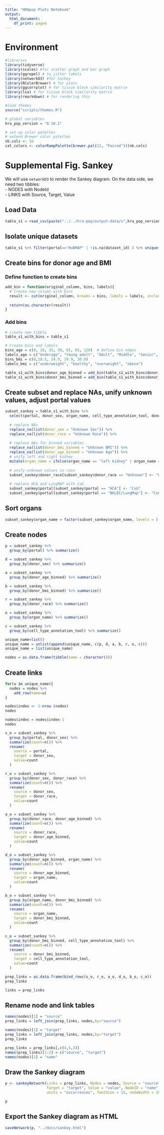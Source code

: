 ```yaml
---
title: "HRApop Plots Notebook"
output:
  html_document:
    df_print: paged
---
```


# Environment

```r

#libraries
library(tidyverse)
library(scales) #for scatter graph and bar graph
library(ggrepel) # to jitter labels
library(networkD3) #for Sankey
library(RColorBrewer) # for plots
library(ggcorrplot) # for tissue block similarity matrix
library(lsa) # for tissue block similarity matrix
library(rmarkdown) # for rendering this

#load themes
source("scripts/themes.R")

# global variables
hra_pop_version = "0.10.1"

# set up color palettes
# extend Brewer color palettes
nb.cols <- 16
cat_colors <- colorRampPalette(brewer.pal(12, "Paired"))(nb.cols)
```

# Supplemental Fig. Sankey
We will use `networkD3` to render the Sankey diagram. On the data side, we need two tibbles:\
- NODES with NodeId\
- LINKS with Source, Target, Value

## Load Data

```r
table_s1 = read_csv(paste("../../hra-pop/output-data/v",hra_pop_version,"/reports/atlas/table-s1.csv", sep = ""))
```

## Isolate unique datasets
``` r

table_s1 %>% filter(portal=="HuBMAP" | !is.na(dataset_id) ) %>% unique()
```

## Create bins for donor age and BMI

### Define function to create bins
```r
add_bin = function(original_column, bins, labels){
  # Create new column with bins
  result <- cut(original_column, breaks = bins, labels = labels, include.lowest = TRUE)
  
  return(as.character(result))
}
```

### Add bins
```r

# create new tibble
table_s1_with_bins = table_s1 

# Create bins and labels
bins_age = c(0, 18, 35, 50, 65, 85, 120)  # Define bin edges
labels_age = c("Underage", "Young adult", "Adult", "Middle", "Senior", "Very senior") 
bins_bmi = c(0,18.5, 24.9, 29.9, 30.0)
labels_bmi = c("underweight", "healthy", "overweight", "obese")

table_s1_with_bins$donor_age_binned = add_bin(table_s1_with_bins$donor_age, bins_age, labels_age)
table_s1_with_bins$donor_bmi_binned = add_bin(table_s1_with_bins$donor_bmi, bins_bmi, labels_bmi)


```

## Create subset and replace NAs, unify unknown values, adjust portal values
```r
subset_sankey = table_s1_with_bins %>% 
  select(portal, donor_sex, organ_name, cell_type_annotation_tool, donor_race, donor_bmi_binned, donor_age_binned) %>% 
  
  # replace NAs
  replace_na(list(donor_sex = "Unknown Sex")) %>% 
  replace_na(list(donor_race = "Unknown Race")) %>% 
  
  # replace NAs for binned variables
  replace_na(list(donor_bmi_binned = "Unknown BMI")) %>%
  replace_na(list(donor_age_binned = "Unknown Age")) %>%
  # unify left and right kidney
  mutate(organ_name = ifelse(organ_name == "left kidney" | organ_name == "right kidney", "kidney", organ_name))
  
  # unify unknown values in race
  subset_sankey$donor_race[subset_sankey$donor_race == "Unknown"] <- "Unknown Race"
  
  # replace HCA and LungMAP with CxG
  subset_sankey$portal[subset_sankey$portal == "HCA"] <- "CxG"
  subset_sankey$portal[subset_sankey$portal == "NHLBI/LungMap"] <- "CxG"

```

## Sort organs
```r

subset_sankey$organ_name = factor(subset_sankey$organ_name, levels = )
```

## Create nodes
```r
p = subset_sankey %>% 
  group_by(portal) %>% summarize()

d = subset_sankey %>% 
  group_by(donor_sex) %>% summarize()

a = subset_sankey %>% 
  group_by(donor_age_binned) %>% summarize()

b = subset_sankey %>%
  group_by(donor_bmi_binned) %>% summarize()

r = subset_sankey %>% 
  group_by(donor_race) %>% summarize()

o = subset_sankey %>% 
  group_by(organ_name) %>% summarize()

c = subset_sankey %>% 
  group_by(cell_type_annotation_tool) %>% summarize()

unique_name=list()
unique_name = unlist(append(unique_name, c(p, d, a, b, r, o, c)))
unique_name = list(unique_name)

nodes = as.data.frame(tibble(name = character()))
```

## Create links
```r
for(u in unique_name){
  nodes = nodes %>% 
    add_row(name=u)
}

nodes$index <- 1:nrow (nodes) 
nodes

nodes$index = nodes$index-1
nodes

s_o = subset_sankey %>% 
  group_by(portal, donor_sex) %>% 
  summarize(count=n()) %>% 
  rename(
    source = portal,
    target = donor_sex,
    value=count
  )

r_o = subset_sankey %>% 
  group_by(donor_sex, donor_race) %>% 
  summarize(count=n()) %>% 
  rename(
    source = donor_sex,
    target = donor_race,
    value=count
  )

a_o = subset_sankey %>% 
  group_by(donor_race, donor_age_binned) %>% 
  summarize(count=n()) %>% 
  rename(
    source = donor_race,
    target = donor_age_binned,
    value=count
  )

d_o = subset_sankey %>% 
  group_by(donor_age_binned, organ_name) %>% 
  summarize(count=n()) %>% 
  rename(
    source = donor_age_binned,
    target = organ_name,
    value=count
  )

b_o = subset_sankey %>%
  group_by(organ_name, donor_bmi_binned) %>%
  summarize(count=n()) %>%
  rename(
    source = organ_name,
    target = donor_bmi_binned,
    value=count
  )

c_o = subset_sankey %>% 
  group_by(donor_bmi_binned, cell_type_annotation_tool) %>% 
  summarize(count=n()) %>% 
  rename(
    source = donor_bmi_binned,
    target = cell_type_annotation_tool,
    value=count
  )

prep_links = as.data.frame(bind_rows(s_o, r_o, a_o, d_o, b_o, c_o))
prep_links 

links = prep_links 
```

## Rename node and link tables
```r
names(nodes)[1] = "source"
prep_links = left_join(prep_links, nodes,by="source")

names(nodes)[1] = "target"
prep_links = left_join(prep_links, nodes,by="target")
prep_links

prep_links = prep_links[,c(4,5,3)]
names(prep_links)[1:2] = c("source", "target")
names(nodes)[1] = "name"
```


## Draw the Sankey diagram

```r
p <- sankeyNetwork(Links = prep_links, Nodes = nodes, Source = "source",
                   Target = "target", Value = "value", NodeID = "name", 
                   units = "occurrences", fontSize = 15, nodeWidth = 30, width=950, height = 650)

p
```

## Export the Sankey diagram as HTML

```r
saveNetwork(p, "../docs/sankey.html")
```
